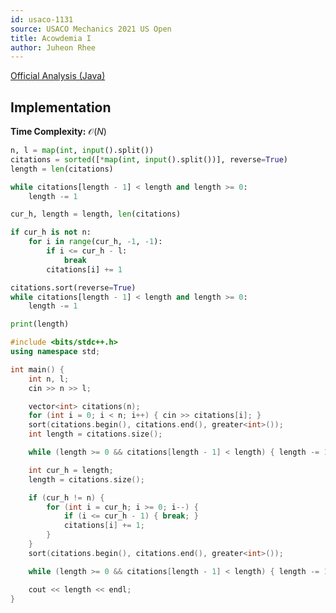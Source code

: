 ```yaml
---
id: usaco-1131
source: USACO Mechanics 2021 US Open
title: Acowdemia I
author: Juheon Rhee
---
```


[Official Analysis (Java)](http://www.usaco.org/current/data/sol_prob1_mechanics_open21.html)

## Implementation

**Time Complexity:** $\mathcal{O}(N)$

<LanguageSection>
<PySection>

```py
n, l = map(int, input().split())
citations = sorted([*map(int, input().split())], reverse=True)
length = len(citations)

while citations[length - 1] < length and length >= 0:
	length -= 1

cur_h, length = length, len(citations)

if cur_h is not n:
	for i in range(cur_h, -1, -1):
		if i <= cur_h - l:
			break
		citations[i] += 1

citations.sort(reverse=True)
while citations[length - 1] < length and length >= 0:
	length -= 1

print(length)
```

</PySection>

<CPPSection>

```cpp
#include <bits/stdc++.h>
using namespace std;

int main() {
	int n, l;
	cin >> n >> l;

	vector<int> citations(n);
	for (int i = 0; i < n; i++) { cin >> citations[i]; }
	sort(citations.begin(), citations.end(), greater<int>());
	int length = citations.size();

	while (length >= 0 && citations[length - 1] < length) { length -= 1; }

	int cur_h = length;
	length = citations.size();

	if (cur_h != n) {
		for (int i = cur_h; i >= 0; i--) {
			if (i <= cur_h - 1) { break; }
			citations[i] += 1;
		}
	}
	sort(citations.begin(), citations.end(), greater<int>());

	while (length >= 0 && citations[length - 1] < length) { length -= 1; }

	cout << length << endl;
}
```

</CPPSection>

</LanguageSection>
